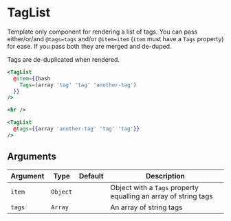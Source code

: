 # TagList

Template only component for rendering a list of tags. You can pass either/or/and `@tags=tags` and/or `@item=item` (`item` must have a `Tags` property) for ease. If you pass both they are merged and de-duped.

Tags are de-duplicated when rendered.

```hbs preview-template
<TagList
  @item={{hash
    Tags=(array 'tag' 'tag' 'another-tag')
  }}
/>

<hr />

<TagList
  @tags={{array 'another-tag' 'tag' 'tag'}}
/>
```

## Arguments

| Argument | Type | Default | Description |
| --- | --- | --- | --- |
| `item` | `Object` |  | Object with a `Tags` property equalling an array of string tags |
| `tags` | `Array` |  | An array of string tags |
